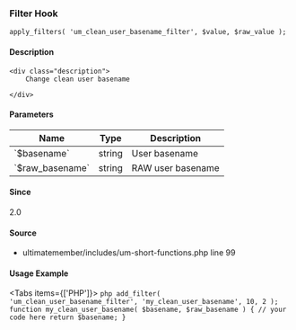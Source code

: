 
### Filter Hook    
    
```
apply_filters( 'um_clean_user_basename_filter', $value, $raw_value );
```

#### Description
    <div class="description">
        Change clean user basename
 
    </div>

#### Parameters
            
<table className="table-auto mt-2 border dark:border-gray-500 p-5 text-sm text-left">
<thead>
<tr>
<th  className="px-3">Name</th>
<th  className="px-3">Type</th>
<th  className="px-3">Description</th>
</tr>
</thead>
<tbody>
               <tr >
               <td className="px-3 py-2">`$basename`</td>
               <td className="px-3 py-2">string</td>
               <td className="px-3 py-2 text-sm">User basename</td>
               </tr>
               <tr >
               <td className="px-3 py-2">`$raw_basename`</td>
               <td className="px-3 py-2">string</td>
               <td className="px-3 py-2 text-sm">RAW user basename</td>
               </tr>
</tbody>
</table>

#### Since
<div class="description">
2.0
</div>

#### Source
  - <Link href="/developer/files/includes-um-short-functions#source-view.99">ultimatemember/includes/um-short-functions.php</Link> <Link href="/developer/files/includes-um-short-functions#source-view.99">line 99</Link>



#### Usage Example

<Tabs items={['PHP']}>
    <Tab>
    ```php
    add_filter( 'um_clean_user_basename_filter', 'my_clean_user_basename', 10, 2 );
 function my_clean_user_basename( $basename, $raw_basename ) {
     // your code here
     return $basename;
 }
    ```
    </Tab>
</Tabs>